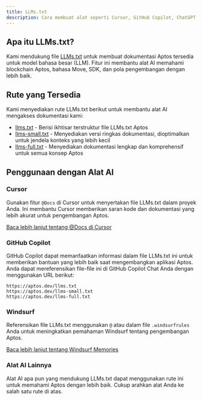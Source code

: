 ```yaml
---
title: LLMs.txt
description: Cara membuat alat seperti Cursor, GitHub Copilot, ChatGPT, dan Claude memahami dokumentasi Aptos.
---
```


## Apa itu LLMs.txt?

Kami mendukung file [LLMs.txt](https://llmstxt.org/) untuk membuat dokumentasi Aptos tersedia untuk model bahasa besar
(LLM). Fitur ini membantu alat AI memahami blockchain Aptos, bahasa Move, SDK, dan pola pengembangan dengan lebih baik.

## Rute yang Tersedia

Kami menyediakan rute LLMs.txt berikut untuk membantu alat AI mengakses dokumentasi kami:

- [llms.txt](/llms.txt) - Berisi ikhtisar terstruktur file LLMs.txt Aptos
- [llms-small.txt](/llms-small.txt) - Menyediakan versi ringkas dokumentasi, dioptimalkan untuk jendela konteks yang lebih kecil
- [llms-full.txt](/llms-full.txt) - Menyediakan dokumentasi lengkap dan komprehensif untuk semua konsep Aptos

## Penggunaan dengan Alat AI

### Cursor

Gunakan fitur `@Docs` di Cursor untuk menyertakan file LLMs.txt dalam proyek Anda. Ini membantu Cursor memberikan saran
kode dan dokumentasi yang lebih akurat untuk pengembangan Aptos.

[Baca lebih lanjut tentang @Docs di Cursor](https://docs.cursor.com/context/@-symbols/@-docs)

### GitHub Copilot

GitHub Copilot dapat memanfaatkan informasi dalam file LLMs.txt ini untuk memberikan bantuan yang lebih baik saat mengembangkan aplikasi Aptos. Anda dapat mereferensikan file-file ini di GitHub Copilot Chat Anda dengan menggunakan URL berikut:

```
https://aptos.dev/llms.txt
https://aptos.dev/llms-small.txt
https://aptos.dev/llms-full.txt
```

### Windsurf

Referensikan file LLMs.txt menggunakan `@` atau dalam file `.windsurfrules` Anda untuk meningkatkan pemahaman Windsurf tentang pengembangan Aptos.

[Baca lebih lanjut tentang Windsurf Memories](https://docs.codeium.com/windsurf/memories#memories-and-rules)

### Alat AI Lainnya

Alat AI apa pun yang mendukung LLMs.txt dapat menggunakan rute ini untuk memahami Aptos dengan lebih baik. Cukup arahkan alat Anda ke salah satu
rute di atas.
